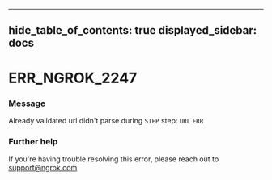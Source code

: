 

---
hide_table_of_contents: true
displayed_sidebar: docs
---


# ERR_NGROK_2247

### Message
Already validated url didn't parse during `STEP` step: `URL` `ERR`

<ErrorDetails />



### Further help
If you're having trouble resolving this error, please reach out to [support@ngrok.com](mailto:support@ngrok.com?subject=Help%20with%20ERR_NGROK_2247)

